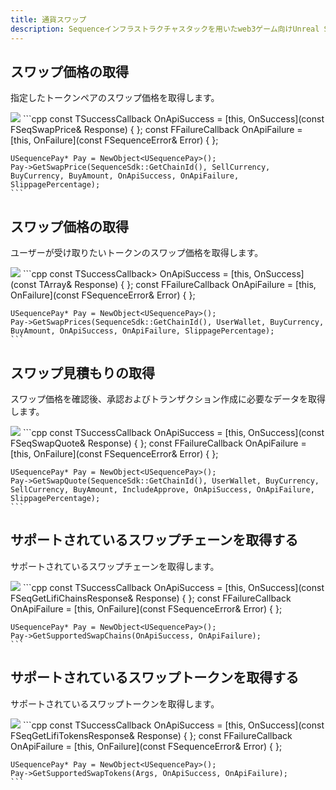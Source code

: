 ```yaml
---
title: 通貨スワップ
description: Sequenceインフラストラクチャスタックを用いたweb3ゲーム向けUnreal SDK概要のドキュメントです。
---
```


## スワップ価格の取得
指定したトークンペアのスワップ価格を取得します。

<Tabs>
  <Tab title="ブループリント">
    <Frame>
      <img src="/images/unreal/get_swap_price.png" />
    </Frame>
  </Tab>

  <Tab title="C++">
    ```cpp
    const TSuccessCallback<FSeqSwapPrice> OnApiSuccess = [this, OnSuccess](const FSeqSwapPrice& Response) { };
    const FFailureCallback OnApiFailure = [this, OnFailure](const FSequenceError& Error) { };

    USequencePay* Pay = NewObject<USequencePay>();
    Pay->GetSwapPrice(SequenceSdk::GetChainId(), SellCurrency, BuyCurrency, BuyAmount, OnApiSuccess, OnApiFailure, SlippagePercentage);
    ```
  </Tab>
</Tabs>

## スワップ価格の取得
ユーザーが受け取りたいトークンのスワップ価格を取得します。

<Tabs>
  <Tab title="ブループリント">
    <Frame>
      <img src="/images/unreal/get_swap_prices.png" />
    </Frame>
  </Tab>

  <Tab title="C++">
    ```cpp
    const TSuccessCallback<TArray<FSeqSwapPrice>> OnApiSuccess = [this, OnSuccess](const TArray<FSeqSwapPrice>& Response) { };
    const FFailureCallback OnApiFailure = [this, OnFailure](const FSequenceError& Error) { };

    USequencePay* Pay = NewObject<USequencePay>();
    Pay->GetSwapPrices(SequenceSdk::GetChainId(), UserWallet, BuyCurrency, BuyAmount, OnApiSuccess, OnApiFailure, SlippagePercentage);
    ```
  </Tab>
</Tabs>

## スワップ見積もりの取得
スワップ価格を確認後、承認およびトランザクション作成に必要なデータを取得します。

<Tabs>
  <Tab title="ブループリント">
    <Frame>
      <img src="/images/unreal/get_swap_quote.png" />
    </Frame>
  </Tab>

  <Tab title="C++">
    ```cpp
    const TSuccessCallback<FSeqSwapQuote> OnApiSuccess = [this, OnSuccess](const FSeqSwapQuote& Response) { };
    const FFailureCallback OnApiFailure = [this, OnFailure](const FSequenceError& Error) { };

    USequencePay* Pay = NewObject<USequencePay>();
    Pay->GetSwapQuote(SequenceSdk::GetChainId(), UserWallet, BuyCurrency, SellCurrency, BuyAmount, IncludeApprove, OnApiSuccess, OnApiFailure, SlippagePercentage);
    ```
  </Tab>
</Tabs>

## サポートされているスワップチェーンを取得する
サポートされているスワップチェーンを取得します。

<Tabs>
  <Tab title="ブループリント">
    <Frame>
      <img src="/images/unreal/supported_swap_chains.png" />
    </Frame>
  </Tab>

  <Tab title="C++">
    ```cpp
    const TSuccessCallback<FSeqGetLifiChainsResponse> OnApiSuccess = [this, OnSuccess](const FSeqGetLifiChainsResponse& Response) { };
    const FFailureCallback OnApiFailure = [this, OnFailure](const FSequenceError& Error) { };

    USequencePay* Pay = NewObject<USequencePay>();
    Pay->GetSupportedSwapChains(OnApiSuccess, OnApiFailure);
    ```
  </Tab>
</Tabs>

## サポートされているスワップトークンを取得する
サポートされているスワップトークンを取得します。

<Tabs>
  <Tab title="ブループリント">
    <Frame>
      <img src="/images/unreal/supported_swap_tokens.png" />
    </Frame>
  </Tab>

  <Tab title="C++">
    ```cpp
    const TSuccessCallback<FSeqGetLifiTokensResponse> OnApiSuccess = [this, OnSuccess](const FSeqGetLifiTokensResponse& Response) { };
    const FFailureCallback OnApiFailure = [this, OnFailure](const FSequenceError& Error) { };

    USequencePay* Pay = NewObject<USequencePay>();
    Pay->GetSupportedSwapTokens(Args, OnApiSuccess, OnApiFailure);
    ```
  </Tab>
</Tabs>